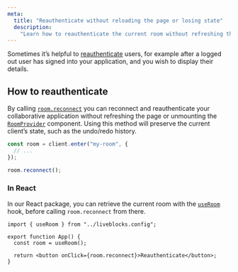 ```yaml
---
meta:
  title: "Reauthenticate without reloading the page or losing state"
  description:
    "Learn how to reauthenticate the current room without refreshing the page"
---
```


Sometimes it’s helpful to [reauthenticate](/docs/rooms/authentication) users,
for example after a logged out user has signed into your application, and you
wish to display their details.

## How to reauthenticate

By calling
[`room.reconnect`](/docs/api-reference/liveblocks-client#Room.reconnect) you can
reconnect and reauthenticate your collaborative application without refreshing
the page or unmounting the
[`RoomProvider`](/docs/api-reference/liveblocks-react#RoomProvider) component.
Using this method will preserve the current client’s state, such as the
undo/redo history.

```ts highlight="5"
const room = client.enter("my-room", {
  // ...
});

room.reconnect();
```

### In React

In our React package, you can retrieve the current room with the
[`useRoom`](/docs/api-reference/liveblocks-react#useRoom) hook, before calling
`room.reconnect` from there.

```tsx highlight="4,6"
import { useRoom } from "../liveblocks.config";

export function App() {
  const room = useRoom();

  return <button onClick={room.reconnect}>Reauthenticate</button>;
}
```
